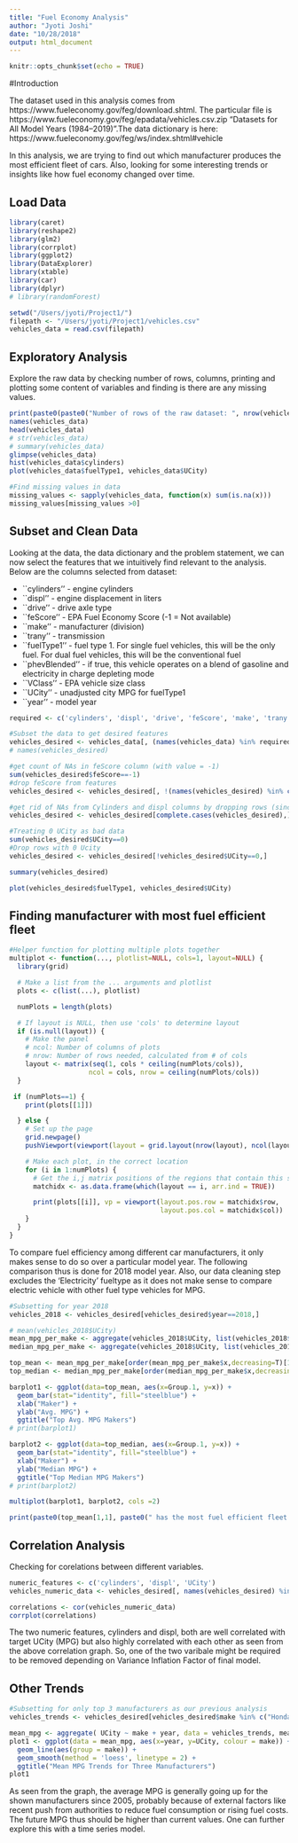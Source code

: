 ```yaml
---
title: "Fuel Economy Analysis"
author: "Jyoti Joshi"
date: "10/28/2018"
output: html_document
---
```


```r
knitr::opts_chunk$set(echo = TRUE)
```

#Introduction

The dataset used in this analysis comes from https://www.fueleconomy.gov/feg/download.shtml. The particular file is https://www.fueleconomy.gov/feg/epadata/vehicles.csv.zip "Datasets for All Model Years (1984–2019)”.The data dictionary is here: https://www.fueleconomy.gov/feg/ws/index.shtml#vehicle

In this analysis, we are trying to find out which manufacturer produces the most efficient fleet of cars. Also, looking for some interesting trends or insights like how fuel economy changed over time.  

## Load Data 
```r
library(caret)
library(reshape2)
library(glm2)
library(corrplot)
library(ggplot2)
library(DataExplorer)
library(xtable)
library(car)
library(dplyr)
# library(randomForest)

setwd("/Users/jyoti/Project1/")
filepath <- "/Users/jyoti/Project1/vehicles.csv"
vehicles_data = read.csv(filepath)

```

## Exploratory Analysis

Explore the raw data by checking number of rows, columns, printing and plotting some content of variables and finding is there are any missing values.

```r
print(paste0(paste0("Number of rows of the raw dataset: ", nrow(vehicles_data)), paste0(" Number of columns of raw dataset: ", ncol(vehicles_data))))
names(vehicles_data)
head(vehicles_data)
# str(vehicles_data)
# summary(vehicles_data)
glimpse(vehicles_data)
hist(vehicles_data$cylinders)
plot(vehicles_data$fuelType1, vehicles_data$UCity)

#Find missing values in data
missing_values <- sapply(vehicles_data, function(x) sum(is.na(x)))
missing_values[missing_values >0]
```


## Subset and Clean Data

Looking at the data, the data dictionary and the problem statement, we can now select the features that we intuitively find relevant to the analysis. Below are the columns selected from dataset:

* ``cylinders'' - engine cylinders
* ``displ'' - engine displacement in liters
* ``drive'' - drive axle type
* ``feScore'' - EPA Fuel Economy Score (-1 = Not available)
* ``make'' - manufacturer (division)
* ``trany'' - transmission
* ``fuelType1'' - fuel type 1. For single fuel vehicles, this will be the only fuel. For dual fuel vehicles, this will be the conventional fuel 
* ``phevBlended'' - if true, this vehicle operates on a blend of gasoline and electricity in charge depleting mode
* ``VClass'' - EPA vehicle size class
* ``UCity'' - unadjusted city MPG for fuelType1
* ``year'' - model year

```r
required <- c('cylinders', 'displ', 'drive', 'feScore', 'make', 'trany', 'fuelType1', 'phevBlended', 'VClass', 'UCity', 'year')

#Subset the data to get desired features
vehicles_desired <- vehicles_data[, (names(vehicles_data) %in% required)]
# names(vehicles_desired)

#get count of NAs in feScore column (with value = -1)
sum(vehicles_desired$feScore==-1)
#drop feScore from features
vehicles_desired <- vehicles_desired[, !(names(vehicles_desired) %in% c("feScore"))]

#get rid of NAs from Cylinders and displ columns by dropping rows (since the NAs are few)
vehicles_desired <- vehicles_desired[complete.cases(vehicles_desired),] #This also gets rid of Electricity fueltype1 type

#Treating 0 UCity as bad data
sum(vehicles_desired$UCity==0)
#Drop rows with 0 Ucity
vehicles_desired <- vehicles_desired[!vehicles_desired$UCity==0,]

summary(vehicles_desired)

plot(vehicles_desired$fuelType1, vehicles_desired$UCity)
```


## Finding manufacturer with most fuel efficient fleet

```r
#Helper function for plotting multiple plots together
multiplot <- function(..., plotlist=NULL, cols=1, layout=NULL) {
  library(grid)

  # Make a list from the ... arguments and plotlist
  plots <- c(list(...), plotlist)

  numPlots = length(plots)

  # If layout is NULL, then use 'cols' to determine layout
  if (is.null(layout)) {
    # Make the panel
    # ncol: Number of columns of plots
    # nrow: Number of rows needed, calculated from # of cols
    layout <- matrix(seq(1, cols * ceiling(numPlots/cols)),
                    ncol = cols, nrow = ceiling(numPlots/cols))
  }

 if (numPlots==1) {
    print(plots[[1]])

  } else {
    # Set up the page
    grid.newpage()
    pushViewport(viewport(layout = grid.layout(nrow(layout), ncol(layout))))

    # Make each plot, in the correct location
    for (i in 1:numPlots) {
      # Get the i,j matrix positions of the regions that contain this subplot
      matchidx <- as.data.frame(which(layout == i, arr.ind = TRUE))

      print(plots[[i]], vp = viewport(layout.pos.row = matchidx$row,
                                      layout.pos.col = matchidx$col))
    }
  }
}
```

To compare fuel efficiency among different car manufacturers, it only makes sense to do so over a particular model year. The following comparison thus is done for 2018 model year. Also, our data cleaning step excludes the 'Electricity' fueltype as it does not make sense to compare electric vehicle with other fuel type vehicles for MPG.

```r
#Subsetting for year 2018
vehicles_2018 <- vehicles_desired[vehicles_desired$year==2018,]

# mean(vehicles_2018$UCity)
mean_mpg_per_make <- aggregate(vehicles_2018$UCity, list(vehicles_2018$make), mean)
median_mpg_per_make <- aggregate(vehicles_2018$UCity, list(vehicles_2018$make), median)

top_mean <- mean_mpg_per_make[order(mean_mpg_per_make$x,decreasing=T)[1:3],]
top_median <- median_mpg_per_make[order(median_mpg_per_make$x,decreasing=T)[1:3],]

barplot1 <- ggplot(data=top_mean, aes(x=Group.1, y=x)) +
  geom_bar(stat="identity", fill="steelblue") + 
  xlab("Maker") +
  ylab("Avg. MPG") +
  ggtitle("Top Avg. MPG Makers")
# print(barplot1)

barplot2 <- ggplot(data=top_median, aes(x=Group.1, y=x)) +
  geom_bar(stat="identity", fill="steelblue") + 
  xlab("Maker") +
  ylab("Median MPG") +
  ggtitle("Top Median MPG Makers")
# print(barplot2)

multiplot(barplot1, barplot2, cols =2)

print(paste0(top_mean[1,1], paste0(" has the most fuel efficient fleet with average MPG as ", round(top_mean[1,2],2))))

```

## Correlation Analysis
Checking for corelations between different variables. 

```r
numeric_features <- c('cylinders', 'displ', 'UCity')
vehicles_numeric_data <- vehicles_desired[, names(vehicles_desired) %in% numeric_features]

correlations <- cor(vehicles_numeric_data)
corrplot(correlations)
```

The two numeric features, cylinders and displ, both are well correlated with target UCity (MPG) but also highly correlated with each other as seen from the above correlation graph. So, one of the two varibale might be required to be removed depending on Variance Inflation Factor of final model.

## Other Trends

```r
#Subsetting for only top 3 manufacturers as our previous analysis
vehicles_trends <- vehicles_desired[vehicles_desired$make %in% c("Honda", "Hyundai", "Mitsubishi"),]

mean_mpg <- aggregate( UCity ~ make + year, data = vehicles_trends, mean)
plot1 <- ggplot(data = mean_mpg, aes(x=year, y=UCity, colour = make)) +
  geom_line(aes(group = make)) +
  geom_smooth(method = 'loess', linetype = 2) +
  ggtitle("Mean MPG Trends for Three Manufacturers")
plot1
```

As seen from the graph, the average MPG is generally going up for the shown manufacturers since 2005, probably because of external factors like recent push from authorities to reduce fuel consumption or rising fuel costs. The future MPG thus should be higher than current values. One can further explore this with a time series model.


